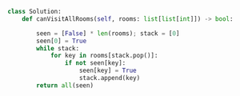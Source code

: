 ```python meta="source=problems/841-keys-and-rooms/solution.py"
class Solution:
    def canVisitAllRooms(self, rooms: list[list[int]]) -> bool:

        seen = [False] * len(rooms); stack = [0]
        seen[0] = True
        while stack:
            for key in rooms[stack.pop()]:
                if not seen[key]:
                    seen[key] = True
                    stack.append(key)
        return all(seen)
```